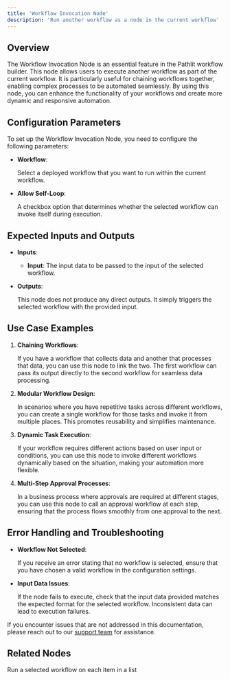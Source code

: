 ```yaml
---
title: 'Workflow Invocation Node'
description: 'Run another workflow as a node in the current workflow'
---
```


## Overview
The Workflow Invocation Node is an essential feature in the Pathlit workflow builder. This node allows users to execute another workflow as part of the current workflow. It is particularly useful for chaining workflows together, enabling complex processes to be automated seamlessly. By using this node, you can enhance the functionality of your workflows and create more dynamic and responsive automation.

## Configuration Parameters

To set up the Workflow Invocation Node, you need to configure the following parameters:

* **Workflow**:

    Select a deployed workflow that you want to run within the current workflow.

* **Allow Self-Loop**:

    A checkbox option that determines whether the selected workflow can invoke itself during execution.

## Expected Inputs and Outputs
- **Inputs**:

  - **Input**: The input data to be passed to the input of the selected workflow.

- **Outputs**:

  This node does not produce any direct outputs. It simply triggers the selected workflow with the provided input.

## Use Case Examples
1. **Chaining Workflows**:

    If you have a workflow that collects data and another that processes that data, you can use this node to link the two. The first workflow can pass its output directly to the second workflow for seamless data processing.

2. **Modular Workflow Design**:

    In scenarios where you have repetitive tasks across different workflows, you can create a single workflow for those tasks and invoke it from multiple places. This promotes reusability and simplifies maintenance.

3. **Dynamic Task Execution**:

    If your workflow requires different actions based on user input or conditions, you can use this node to invoke different workflows dynamically based on the situation, making your automation more flexible.

4. **Multi-Step Approval Processes**:

    In a business process where approvals are required at different stages, you can use this node to call an approval workflow at each step, ensuring that the process flows smoothly from one approval to the next.

## Error Handling and Troubleshooting
- **Workflow Not Selected**:

    If you receive an error stating that no workflow is selected, ensure that you have chosen a valid workflow in the configuration settings.

- **Input Data Issues**:

    If the node fails to execute, check that the input data provided matches the expected format for the selected workflow. Inconsistent data can lead to execution failures.

If you encounter issues that are not addressed in this documentation, please reach out to our [support team](mailto:dev@pathlit.ai) for assistance.

## Related Nodes
<CardGroup>
  <Card
    title="Workflow Batch Invocation Node"
    href="/pathways/workflow-batch-invocation"
  >
    Run a selected workflow on each item in a list
  </Card>
</CardGroup>